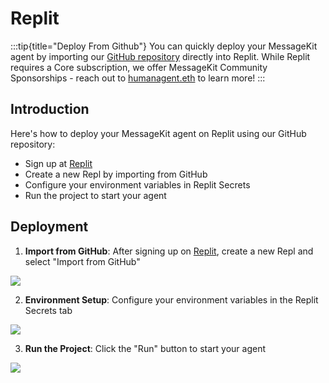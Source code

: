 # Replit

:::tip{title="Deploy From Github"}
You can quickly deploy your MessageKit agent by importing our [GitHub repository](https://github.com/xmtp/message-kit) directly into Replit. While Replit requires a Core subscription, we offer MessageKit Community Sponsorships - reach out to [humanagent.eth](https://converse.xyz/humanagent.eth) to learn more!
:::

## Introduction

Here's how to deploy your MessageKit agent on Replit using our GitHub repository:

- Sign up at [Replit](https://replit.com/)
- Create a new Repl by importing from GitHub
- Configure your environment variables in Replit Secrets
- Run the project to start your agent

## Deployment

1. **Import from GitHub**: After signing up on [Replit](https://replit.com/), create a new Repl and select "Import from GitHub"

![](/img/replit/1.png)

2. **Environment Setup**: Configure your environment variables in the Replit Secrets tab

![](/img/replit/2.png)

3. **Run the Project**: Click the "Run" button to start your agent

![](/img/replit/3.png)

